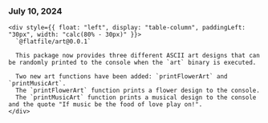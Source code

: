### July 10, 2024

<div style={{ display: "table", width: "auto" }}>

  <div style={{ display: "table-row", width: "auto" }}>
    <Snippet file="chips/wrappers.mdx" />
      
    <div style={{ float: "left", display: "table-column", paddingLeft: "30px", width: "calc(80% - 30px)" }}>
      `@flatfile/art@0.0.1`

      This package now provides three different ASCII art designs that can be randomly printed to the console when the `art` binary is executed.

      Two new art functions have been added: `printFlowerArt` and `printMusicArt`.
      The `printFlowerArt` function prints a flower design to the console.
      The `printMusicArt` function prints a musical design to the console and the quote "If music be the food of love play on!".
    </div>

  </div>

</div>
